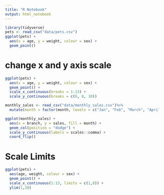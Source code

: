 ```yaml
---
title: "R Notebook"
output: html_notebook
---
```


```r
library(tidyverse)
pets <- read_csv("data/pets.csv")
ggplot(pets) +
  aes(x = age, y = weight, colour = sex) +
  geom_point()
```

# change x and y axis scale

```r
ggplot(pets) +
  aes(x = age, y = weight, colour = sex) +
  geom_point() +
  scale_x_continuous(breaks = 1:13) +
  scale_y_continuous(breaks = c(6, 8, 10))
```

```r
monthly_sales <- read_csv("data/monthly_sales.csv")%>%
  mutate(month = factor(month, levels = c("Jan", "Feb", "March", "April"))) 

ggplot(monthly_sales) +
  aes(x = branch, y = sales, fill = month) +
  geom_col(position = "dodge") +
  scale_y_continuous(labels = scales::comma) +
  coord_flip()
```

# Scale Limits

```r
ggplot(pets) +
  aes(age, weight, colour = sex) +
  geom_point() +
  scale_x_continuous(1:13, limits = c(1,8)) +
  ylim(1,10)
```

